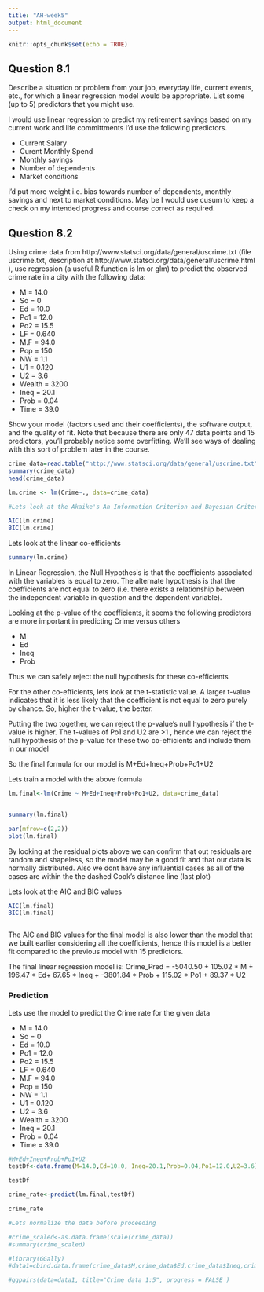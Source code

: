 ```yaml
---
title: "AH-week5"
output: html_document
---
```


```r
knitr::opts_chunk$set(echo = TRUE)
```

## Question 8.1
Describe a situation or problem from your job, everyday life, current events, etc., for which a linear
regression model would be appropriate. List some (up to 5) predictors that you might use.

I would use linear regression to predict my retirement savings based on my current work and life committments
I'd use the following predictors. 

* Current Salary
* Curent Monthly Spend
* Monthly savings
* Number of dependents
* Market conditions

I'd put more weight i.e. bias towards number of dependents, monthly savings and next to market conditions. May be I would use cusum to keep a check on my intended progress and course correct as required.



## Question 8.2
Using crime data from http://www.statsci.org/data/general/uscrime.txt (file uscrime.txt,
description at http://www.statsci.org/data/general/uscrime.html ), use regression (a useful R function is
lm or glm) to predict the observed crime rate in a city with the following data:

* M = 14.0
* So = 0
* Ed = 10.0
* Po1 = 12.0
* Po2 = 15.5
* LF = 0.640
* M.F = 94.0
* Pop = 150
* NW = 1.1
* U1 = 0.120
* U2 = 3.6
* Wealth = 3200
* Ineq = 20.1
* Prob = 0.04
* Time = 39.0

Show your model (factors used and their coefficients), the software output, and the quality of fit.
Note that because there are only 47 data points and 15 predictors, you’ll probably notice some
overfitting. We’ll see ways of dealing with this sort of problem later in the course.


```r
crime_data=read.table("http://www.statsci.org/data/general/uscrime.txt", header = TRUE)
summary(crime_data)
head(crime_data)

```

```r

lm.crime <- lm(Crime~., data=crime_data)

#Lets look at the Akaike's An Information Criterion and Bayesian Criterion ( AIC, BIC)

AIC(lm.crime)
BIC(lm.crime)
```

Lets look at the linear co-efficients
```r
summary(lm.crime)


```

In Linear Regression, the Null Hypothesis is that the coefficients associated with the variables is equal to zero. The alternate hypothesis is that the coefficients are not equal to zero (i.e. there exists a relationship between the independent variable in question and the dependent variable).

Looking at the p-value of the coefficients, it seems the following predictors are more important in predicting Crime versus others

* M
* Ed
* Ineq
* Prob

Thus we can safely reject the null hypothesis for these co-efficients

For the other co-efficients, lets look at the t-statistic value. A larger t-value indicates that it is less likely that the coefficient is not equal to zero purely by chance. So, higher the t-value, the better.

Putting the two together, we can reject the p-value's null hypothesis if the t-value is higher.
The t-values of Po1 and U2 are >1 , hence we can reject the null hypothesis of the p-value for these two co-efficients and include them in our model

So the final formula for our model is M+Ed+Ineq+Prob+Po1+U2

Lets train a model with the above formula
```r

lm.final<-lm(Crime ~ M+Ed+Ineq+Prob+Po1+U2, data=crime_data)


summary(lm.final)

par(mfrow=c(2,2))
plot(lm.final)

```

By looking at the residual plots above we can confirm that out residuals are random and shapeless, so the model may be a good fit and that our data is normally distributed.
Also we dont have any influential cases as all of the cases are within the the dashed Cook’s distance line (last plot)

Lets look at the AIC and BIC values

```r

AIC(lm.final)
BIC(lm.final)



```

The AIC and BIC values for the final model is also lower than the model that we built earlier considering all the coefficients, hence this model is a better fit compared to the previous model with 15 predictors.


The final linear regression model is: 
Crime_Pred = -5040.50 + 105.02 * M + 196.47 * Ed+ 67.65 * Ineq + -3801.84 * Prob +  115.02 * Po1 + 89.37 * U2

### Prediction
Lets use the model to predict the Crime rate for the given data

* M = 14.0
* So = 0
* Ed = 10.0
* Po1 = 12.0
* Po2 = 15.5
* LF = 0.640
* M.F = 94.0
* Pop = 150
* NW = 1.1
* U1 = 0.120
* U2 = 3.6
* Wealth = 3200
* Ineq = 20.1
* Prob = 0.04
* Time = 39.0

```r

#M+Ed+Ineq+Prob+Po1+U2
testDf<-data.frame(M=14.0,Ed=10.0, Ineq=20.1,Prob=0.04,Po1=12.0,U2=3.6)

testDf

crime_rate<-predict(lm.final,testDf)

crime_rate


```


```r

#Lets normalize the data before proceeding

#crime_scaled<-as.data.frame(scale(crime_data))
#summary(crime_scaled)

#library(GGally)
#data1=cbind.data.frame(crime_data$M,crime_data$Ed,crime_data$Ineq,crime_data$Prob,crime_data$Po1,crime_data$U2,crime_data$Crime)

#ggpairs(data=data1, title="Crime data 1:5", progress = FALSE )
```

